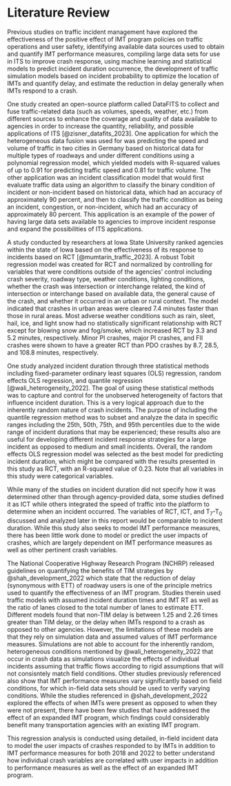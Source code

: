 # Literature Review

Previous studies on traffic incident management have explored the effectiveness of the positive effect of IMT program policies on traffic operations and user safety, identifying available data sources used to obtain and quantify IMT performance measures, compiling large data sets for use in ITS to improve crash response, using machine learning and statistical models to predict incident duration occurrence, the development of traffic simulation models based on incident probability to optimize the location of IMTs and quantify delay, and estimate the reduction in delay generally when IMTs respond to a crash.

One study created an open-source platform called DataFITS to collect and fuse traffic-related data (such as volumes, speeds, weather, etc.) from different sources to enhance the coverage and quality of data available to agencies in order to increase the quantity, reliability, and possible applications of ITS [@zisner_datafits_2023]. One application for which the heterogeneous data fusion was used for was predicting the speed and volume of traffic in two cities in Germany based on historical data for multiple types of roadways and under different conditions using a polynomial regression model, which yielded models with R-squared values of up to 0.91 for predicting traffic speed and 0.81 for traffic volume. The other application was an incident classification model that would first evaluate traffic data using an algorithm to classify the binary condition of incident or non-incident based on historical data, which had an accuracy of approximately 90 percent, and then to classify the traffic condition as being an incident, congestion, or non-incident, which had an accuracy of approximately 80 percent. This application is an example of the power of having large data sets available to agencies to improve incident response and expand the possibilities of ITS applications.

A study conducted by researchers at Iowa State University ranked agencies within the state of Iowa based on the effectiveness of its response to incidents based on RCT [@mumtarin_traffic_2023]. A robust Tobit regression model was created for RCT and normalized by controlling for variables that were conditions outside of the agencies' control including crash severity, roadway type, weather conditions, lighting conditions, whether the crash was intersection or interchange related, the kind of intersection or interchange based on available data, the general cause of the crash, and whether it occurred in an urban or rural context. The model indicated that crashes in urban areas were cleared 7.4 minutes faster than those in rural areas. Most adverse weather conditions such as rain, sleet, hail, ice, and light snow had no statistically significant relationship with RCT except for blowing snow and fog/smoke, which increased RCT by 3.3 and 5.2 minutes, respectively. Minor PI crashes, major PI crashes, and FII crashes were shown to have a greater RCT than PDO crashes by 8.7, 28.5, and 108.8 minutes, respectively.

One study analyzed incident duration through three statistical methods including fixed-parameter ordinary least squares (OLS) regression, random effects OLS regression, and quantile regression [@wali_heterogeneity_2022]. The goal of using these statistical methods was to capture and control for the unobserved heterogeneity of factors that influence incident duration. This is a very logical approach due to the inherently random nature of crash incidents. The purpose of including the quantile regression method was to subset and analyze the data in specific ranges including the 25th, 50th, 75th, and 95th percentiles due to the wide range of incident durations that may be experienced; these results also are useful for developing different incident response strategies for a large incident as opposed to medium and small incidents. Overall, the random effects OLS regression model was selected as the best model for predicting incident duration, which might be compared with the results presented in this study as RCT, with an R-squared value of 0.23. Note that all variables in this study were categorical variables.

While many of the studies on incident duration did not specify how it was determined other than through agency-provided data, some studies defined it as ICT while others integrated the speed of traffic into the platform to determine when an incident occurred. The variables of RCT, ICT, and T~7~-T~0~ discussed and analyzed later in this report would be comparable to incident duration. While this study also seeks to model IMT performance measures, there has been little work done to model or predict the user impacts of crashes, which are largely dependent on IMT performance measures as well as other pertinent crash variables.

The National Cooperative Highway Research Program (NCHRP) released guidelines on quantifying the benefits of TIM strategies by @shah_development_2022 which state that the reduction of delay (synonymous with ETT) of roadway users is one of the principle metrics used to quantify the effectiveness of an IMT program. Studies therein used traffic models with assumed incident duration times and IMT RT as well as the ratio of lanes closed to the total number of lanes to estimate ETT. Different models found that non-TIM delay is between 1.25 and 2.26 times greater than TIM delay, or the delay when IMTs respond to a crash as opposed to other agencies. However, the limitations of these models are that they rely on simulation data and assumed values of IMT performance measures. Simulations are not able to account for the inherently random, heterogeneous conditions mentioned by @wali_heterogeneity_2022 that occur in crash data as simulations visualize the effects of individual incidents assuming that traffic flows according to rigid assumptions that will not consisntely match field conditions. Other studies previously referenced also show that IMT performance measures vary significantly based on field conditions, for which in-field data sets should be used to verify varying conditions. While the studies referenced in @shah_development_2022 explored the effects of when IMTs were present as opposed to when they were not present, there have been few studies that have addressed the effect of an expanded IMT program, which findings could considerably benefit many transportation agencies with an existing IMT program.

This regression analysis is conducted using detailed, in-field incident data to model the user impacts of crashes responded to by IMTs in addition to IMT performance measures for both 2018 and 2022 to better understand how individual crash variables are correlated with user impacts in addition to performance measures as well as the effect of an expanded IMT program.
